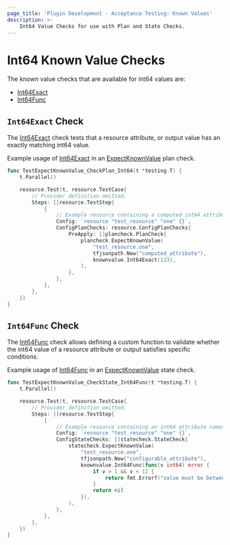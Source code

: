 ```yaml
---
page_title: 'Plugin Development - Acceptance Testing: Known Values'
description: >-
    Int64 Value Checks for use with Plan and State Checks.
---
```


# Int64 Known Value Checks

The known value checks that are available for int64 values are:

* [Int64Exact](/terraform/plugin/testing/acceptance-tests/known-value-checks/int64#int64exact-check)
* [Int64Func](/terraform/plugin/testing/acceptance-tests/known-value-checks/int64#int64func-check)

## `Int64Exact` Check

The [Int64Exact](https://pkg.go.dev/github.com/hashicorp/terraform-plugin-testing/knownvalue#Int64Exact) check tests that a resource attribute, or output value has an exactly matching int64 value.

Example usage of [Int64Exact](https://pkg.go.dev/github.com/hashicorp/terraform-plugin-testing/knownvalue#Int64Exact) in an [ExpectKnownValue](/terraform/plugin/testing/acceptance-tests/plan-checks/resource) plan check.

```go
func TestExpectKnownValue_CheckPlan_Int64(t *testing.T) {
	t.Parallel()

	resource.Test(t, resource.TestCase{
		// Provider definition omitted.
		Steps: []resource.TestStep{
			{
        	    // Example resource containing a computed int64 attribute named "computed_attribute"
				Config: `resource "test_resource" "one" {}`,
				ConfigPlanChecks: resource.ConfigPlanChecks{
					PreApply: []plancheck.PlanCheck{
						plancheck.ExpectKnownValue(
							"test_resource.one",
							tfjsonpath.New("computed_attribute"),
							knownvalue.Int64Exact(123),
						),
					},
				},
			},
		},
	})
}
```

## `Int64Func` Check

The [Int64Func](https://pkg.go.dev/github.com/hashicorp/terraform-plugin-testing/knownvalue#Int64Func) check allows defining a custom function to validate whether the int64 value of a resource attribute or output satisfies specific conditions.

Example usage of [Int64Func](https://pkg.go.dev/github.com/hashicorp/terraform-plugin-testing/knownvalue#Int64Func) in an [ExpectKnownValue](/terraform/plugin/testing/acceptance-tests/state-checks/resource) state check.

```go
func TestExpectKnownValue_CheckState_Int64Func(t *testing.T) {
	t.Parallel()

	resource.Test(t, resource.TestCase{
		// Provider definition omitted.
		Steps: []resource.TestStep{
			{
				// Example resource containing an int64 attribute named "configurable_attribute"
				Config: `resource "test_resource" "one" {}`,
				ConfigStateChecks: []statecheck.StateCheck{
					statecheck.ExpectKnownValue(
						"test_resource.one",
						tfjsonpath.New("configurable_attribute"),
						knownvalue.Int64Func(func(v int64) error {
							if v > 1 && v < 12 {
								return fmt.Errorf("value must be between 1 and 12")
							}
							return nil
						}),
					),
				},
			},
		},
	})
}
```